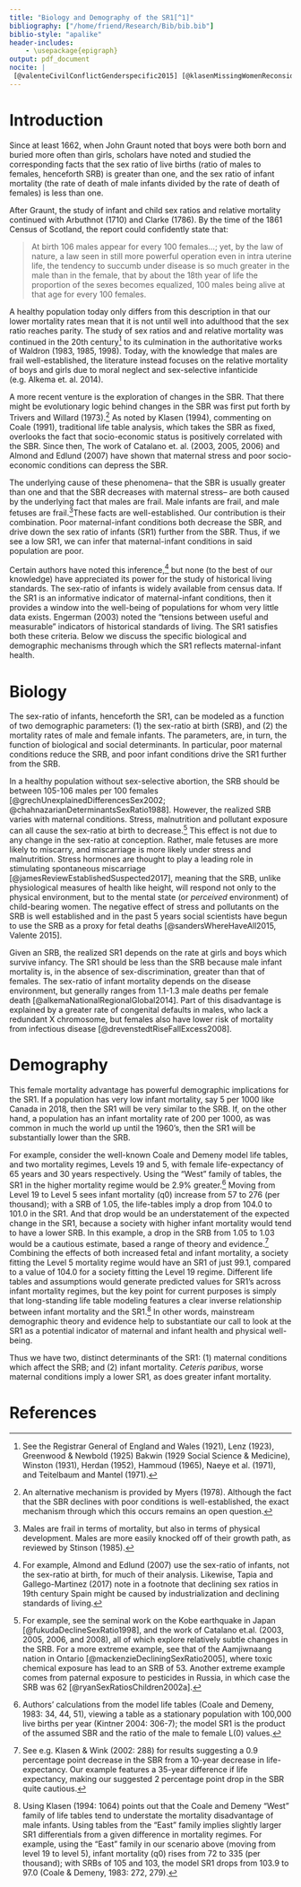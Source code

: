 ```yaml
---
title: "Biology and Demography of the SR1[^1]"
bibliography: ["/home/friend/Research/Bib/bib.bib"]
biblio-style: "apalike"
header-includes:
    - \usepackage{epigraph}
output: pdf_document
nocite: | 
 [@valenteCivilConflictGenderspecific2015] [@klasenMissingWomenReconsidered1994] [@klasenTurningPointGender2002] [@coaleRegionalModelLife2013] [@halliej.kintnerChapter13Life2004] [@waldronSexDifferencesInfant1998] [@waldronSexDifferencesHuman1983] [@waldronWhatWeKnow1985] [@johnarbuthnotArgumentDivineProvidence1710] [@clarkeObservationsCausesExcess1786] [@CensusScotland1861] [@alkemaNationalRegionalGlobal2014] [@almondTriversWillardBirth2007] [@catalanoSexRatiosTwo2003] [@catalanoEconomicAntecedentsSwedish2005] [@catalanoExogenousShocksHuman2006] [@engermanSlaveryFreedomSen2003] [@tapiaWhereAreMissing2017]  [@coaleExcessFemaleMortality1991] t[@triversNaturalSelectionParental1973] [@myersSexRatioAdjustment1978] [@stinsonSexDifferencesEnvironmental1985] [@RegistrarGeneralDecennialSupplement] [@bakwinSexFactorInfant1929] [@lenzUbersterblichkeitKnabenIm1923] [@greenwoodExcessMortalityMales1925] [@herdanCausesExcessMale1952] [@hammoudStudiesFetalInfant1965] [@naeyeNeonatalMortalityMale1971] [@teitelbaumSocioeconomicFactorsSex1971]
---
```


\epigraph{In the eyes of death, the male appears to be the weaker sex.}{Herdan, 1952, pg 351}

# Introduction

Since at least 1662, when John Graunt noted that boys were both born and buried more often than girls, scholars have noted and studied the corresponding facts that the sex ratio of live births (ratio of males to females, henceforth SRB) is greater than one, and the sex ratio of infant mortality (the rate of death of male infants divided by the rate of death of females) is less than one.

After Graunt, the study of infant and child sex ratios and relative mortality continued with Arbuthnot (1710) and Clarke (1786). By the time of the 1861 Census of Scotland, the report could confidently state that:

>
At birth 106 males appear for every 100 females...; yet, by the law of nature, a law seen in still more powerful operation even in intra uterine life, the tendency to succumb under disease is so much greater in the male than in the female, that by about the 18th year of life the proportion of the sexes becomes equalized, 100 males being alive at that age for every 100 females.


A healthy population today only differs from this description in that our lower mortality rates mean that it is not until well into adulthood that the sex ratio reaches parity. The study of sex ratios and and relative mortality was continued in the 20th century[^2] to its culmination in the authoritative works of Waldron (1983, 1985, 1998). Today, with the knowledge that males are frail well-established, the literature instead focuses on the relative mortality of boys and girls due to moral neglect and sex-selective infanticide (e.g. Alkema et. al. 2014).

A more recent venture is the exploration of changes in the SBR. That there might be evolutionary logic behind changes in the SBR was first put forth by Trivers and Willard (1973).[^3] As noted by Klasen (1994), commenting on Coale (1991), traditional life table analysis, which takes the SBR as fixed, overlooks the fact that socio-economic status is positively correlated with the SBR. Since then, The work of Catalano et. al. (2003, 2005, 2006) and Almond and Edlund (2007) have shown that maternal stress and poor socio-economic conditions can depress the SBR.

The underlying cause of these phenomena-- that the SBR is usually greater than one and that the SBR decreases with maternal stress-- are both caused by the underlying fact that males are frail. Male infants are frail, and male fetuses are frail.[^4]These facts are well-established. Our contribution is their combination. Poor maternal-infant conditions both decrease the SBR, and drive down the sex ratio of infants (SR1) further from the SBR. Thus, if we see a low SR1, we can infer that maternal-infant conditions in said population are poor. 

Certain authors have noted this inference,[^5] but none (to the best of our knowledge) have appreciated its power for the study of historical living standards. The sex-ratio of infants is widely available from census data. If the SR1 is an informative indicator of maternal-infant conditions, then it provides a window into the well-being of populations for whom very little data exists. Engerman (2003) noted the "tensions between useful and measurable" indicators of historical standards of living. The SR1 satisfies both these criteria. Below we discuss the specific biological and demographic mechanisms through which the SR1 reflects maternal-infant health.

# Biology

The sex-ratio of infants, henceforth the SR1, can be modeled as a function of two demographic parameters: (1) the sex-ratio at birth (SRB), and (2) the mortality rates of male and female infants. The parameters, are, in turn, the function of biological and social determinants. In particular, poor maternal conditions reduce the SRB, and poor infant conditions drive the SR1 further from the SRB.

In a healthy population without sex-selective abortion, the SRB should be between 105-106 males per 100 females [@grechUnexplainedDifferencesSex2002; @chahnazarianDeterminantsSexRatio1988]. However, the realized SRB varies with maternal conditions. Stress, malnutrition and pollutant exposure can all cause the sex-ratio at birth to decrease.[^6] This effect is not due to any change in the sex-ratio at conception. Rather, male fetuses are more likely to miscarry, and miscarriage is more likely under stress and malnutrition. Stress hormones are thought to play a leading role in stimulating spontaneous miscarriage [@jamesReviewEstablishedSuspected2017], meaning that the SRB, unlike physiological measures of health like height, will respond not only to the physical environment, but to the mental state (or *perceived* environment) of child-bearing women. The negative effect of stress and pollutants on the SRB is well established and in the past 5 years social scientists have begun to use the SRB as a proxy for fetal deaths [@sandersWhereHaveAll2015, Valente 2015].

Given an SRB, the realized SR1 depends on the rate at girls and boys which survive infancy. The SR1 should be less than the SRB because male infant mortality is, in the absence of sex-discrimination, greater than that of females. The sex-ratio of infant mortality depends on the disease environment, but generally ranges from 1.1-1.3 male deaths per female death [@alkemaNationalRegionalGlobal2014]. Part of this disadvantage is explained by a greater rate of congenital defaults in males, who lack a redundant X chromosome, but females also have lower risk of mortality from infectious disease [@drevenstedtRiseFallExcess2008].

# Demography

This female mortality advantage has powerful demographic implications for the SR1. If a population has very low infant mortality, say 5 per 1000 like Canada in 2018, then the SR1 will be very similar to the SRB. If, on the other hand, a population has an infant mortality rate of 200 per 1000, as was common in much the world up until the 1960's, then the SR1 will be substantially lower than the SRB.

For example, consider the well-known Coale and Demeny model life tables, and two mortality regimes, Levels 19 and 5, with female life-expectancy of 65 years and 30 years respectively. Using the “West” family of tables, the SR1 in the higher mortality regime would be 2.9% greater.[^7]  Moving from Level 19 to Level 5 sees infant mortality (q0) increase from 57 to 276 (per thousand);  with a SRB of 1.05, the life-tables imply a drop from 104.0 to 101.0 in the SR1. And that drop would be an understatement of the expected change in the SR1, because a society with higher infant mortality would tend to have a lower SRB. In this example, a drop in the SRB from 1.05 to 1.03 would be a cautious estimate, based a range of theory and evidence.[^8]  Combining the effects of both increased fetal and infant mortality, a society fitting the Level 5 mortality regime would have an SR1 of just 99.1, compared to a value of 104.0 for a society fitting the Level 19 regime. Different life tables and assumptions would generate predicted values for SR1’s across infant mortality regimes, but the key point for current purposes is simply that long-standing life table modeling features a clear inverse relationship between infant mortality and the SR1.[^9]  In other words, mainstream demographic theory and evidence help to substantiate our call to look at the SR1 as a potential indicator of maternal and infant health and physical well-being.

Thus we have two, distinct determinants of the SR1: (1) maternal conditions which affect the SRB; and (2) infant mortality. *Ceteris paribus*, worse maternal conditions imply a lower SR1, as does greater infant mortality.


# References 

[^1]: A part of “Infant Sex-Ratios and Maternal-Infant Health,” Jesse McDevitt-Irwin & James R. Irwin; Sept. 2020


[^2]: See the Registrar General of England and Wales (1921), Lenz (1923), Greenwood & Newbold (1925)
Bakwin (1929 Social Science & Medicine),  Winston (1931), Herdan (1952),
Hammoud (1965), Naeye et al. (1971), and Teitelbaum and Mantel (1971).

[^3]: An alternative mechanism is provided by Myers (1978). Although the fact that the SBR declines with poor conditions is well-established, the exact mechanism through which this occurs remains an open question.

[^4]: Males are frail in terms of mortality, but also in terms of physical development. Males are more easily knocked off of their growth path, as reviewed by Stinson (1985).

[^5]: For example, Almond and Edlund (2007) use the sex-ratio of infants, not the sex-ratio at birth, for much of their analysis. Likewise, Tapia and Gallego-Martinez (2017) note in a footnote that declining sex ratios in 19th century Spain might be caused by industrialization and declining standards of living.

[^6]: For example, see the seminal work on the Kobe earthquake in Japan [@fukudaDeclineSexRatio1998], and the work of Catalano et.al. (2003, 2005, 2006, and 2008), all of which explore relatively subtle changes in the SRB. For a more extreme example, see that of the Aamjiwnaang nation in Ontario [@mackenzieDecliningSexRatio2005], where toxic chemical exposure has lead to an SRB of 53. Another extreme example comes from paternal exposure to pesticides in Russia, in which case the SRB was 62 [@ryanSexRatiosChildren2002a].  

[^7]: Authors’ calculations from the model life tables (Coale and Demeny, 1983: 34, 44, 51), viewing a table as a stationary population with 100,000 live births per year (Kintner 2004: 306-7); the model SR1 is the product of the assumed SBR and the ratio of the male to female L(0) values.  

[^8]: See e.g. Klasen & Wink (2002: 288) for results suggesting a 0.9 percentage point decrease in the SBR from a 10-year decrease in life-expectancy. Our example features a 35-year difference if life expectancy, making our suggested 2 percentage point drop in the SBR quite cautious.

[^9]: Using Klasen (1994: 1064) points out that the Coale and Demeny “West” family of life tables tend to understate the mortality disadvantage of male infants. Using tables from the “East” family implies slightly larger SR1 differentials from a given difference in mortality regimes. For example, using the “East” family in our  scenario above (moving from level 19 to  level 5), infant mortality (q0) rises from 72 to 335 (per thousand); with SRBs of 105 and 103, the model SR1 drops from 103.9 to 97.0 (Coale & Demeny, 1983: 272, 279). 